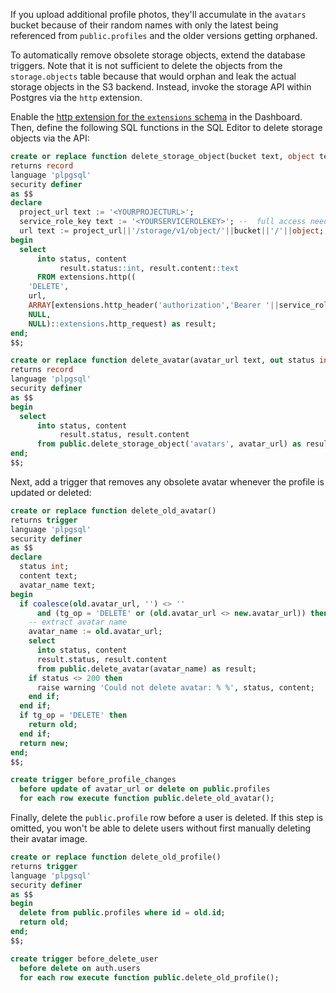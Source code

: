 If you upload additional profile photos, they'll accumulate
in the `avatars` bucket because of their random names with only the latest being referenced
from `public.profiles` and the older versions getting orphaned.

To automatically remove obsolete storage objects, extend the database
triggers. Note that it is not sufficient to delete the objects from the
`storage.objects` table because that would orphan and leak the actual storage objects in
the S3 backend. Instead, invoke the storage API within Postgres via the `http` extension.

Enable the [http extension for the `extensions` schema](https://supabase.com/dashboard/project/_/database/extensions) in the Dashboard.
Then, define the following SQL functions in the SQL Editor to delete
storage objects via the API:

```sql
create or replace function delete_storage_object(bucket text, object text, out status int, out content text)
returns record
language 'plpgsql'
security definer
as $$
declare
  project_url text := '<YOURPROJECTURL>';
  service_role_key text := '<YOURSERVICEROLEKEY>'; --  full access needed
  url text := project_url||'/storage/v1/object/'||bucket||'/'||object;
begin
  select
      into status, content
           result.status::int, result.content::text
      FROM extensions.http((
    'DELETE',
    url,
    ARRAY[extensions.http_header('authorization','Bearer '||service_role_key)],
    NULL,
    NULL)::extensions.http_request) as result;
end;
$$;

create or replace function delete_avatar(avatar_url text, out status int, out content text)
returns record
language 'plpgsql'
security definer
as $$
begin
  select
      into status, content
           result.status, result.content
      from public.delete_storage_object('avatars', avatar_url) as result;
end;
$$;

```

Next, add a trigger that removes any obsolete avatar whenever the
profile is updated or deleted:

```sql
create or replace function delete_old_avatar()
returns trigger
language 'plpgsql'
security definer
as $$
declare
  status int;
  content text;
  avatar_name text;
begin
  if coalesce(old.avatar_url, '') <> ''
      and (tg_op = 'DELETE' or (old.avatar_url <> new.avatar_url)) then
    -- extract avatar name
    avatar_name := old.avatar_url;
    select
      into status, content
      result.status, result.content
      from public.delete_avatar(avatar_name) as result;
    if status <> 200 then
      raise warning 'Could not delete avatar: % %', status, content;
    end if;
  end if;
  if tg_op = 'DELETE' then
    return old;
  end if;
  return new;
end;
$$;

create trigger before_profile_changes
  before update of avatar_url or delete on public.profiles
  for each row execute function public.delete_old_avatar();

```

Finally, delete the `public.profile` row before a user is deleted.
If this step is omitted, you won't be able to delete users without
first manually deleting their avatar image.

```sql
create or replace function delete_old_profile()
returns trigger
language 'plpgsql'
security definer
as $$
begin
  delete from public.profiles where id = old.id;
  return old;
end;
$$;

create trigger before_delete_user
  before delete on auth.users
  for each row execute function public.delete_old_profile();

```
